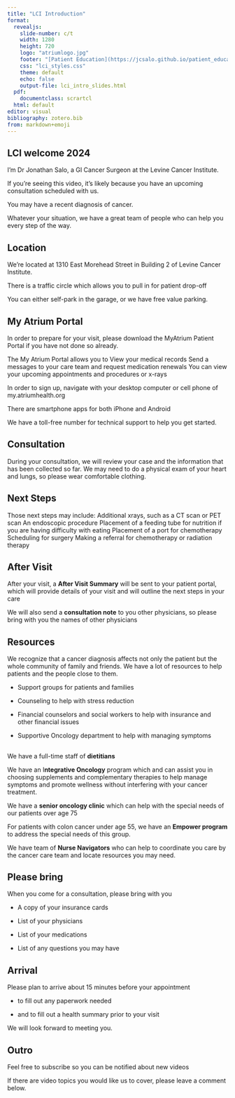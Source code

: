 ```yaml
---
title: "LCI Introduction"
format: 
  revealjs:
    slide-number: c/t
    width: 1280
    height: 720
    logo: "atriumlogo.jpg"
    footer: "[Patient Education](https://jcsalo.github.io/patient_education/)"
    css: "lci_styles.css"
    theme: default
    echo: false
    output-file: lci_intro_slides.html
  pdf:
    documentclass: scrartcl
  html: default
editor: visual
bibliography: zotero.bib
from: markdown+emoji
---
```


## LCI welcome 2024 {style="font-size: 1.5em; text-align: left"}

I'm Dr Jonathan Salo, a GI Cancer Surgeon at the Levine Cancer Institute.

If you’re seeing this video, it’s likely because you have an upcoming consultation scheduled with us.

You may have a recent diagnosis of cancer.

Whatever your situation, we have a great team of people who can help you every step of the way.

## Location

We’re located at 1310 East Morehead Street in Building 2 of Levine Cancer Institute.

There is a traffic circle which allows you to pull in for patient drop-off

You can either self-park in the garage, or we have free value parking.

## My Atrium Portal

In order to prepare for your visit, please download the MyAtrium Patient Portal if you have not done so already.

The My Atrium Portal allows you to View your medical records Send a messages to your care team and request medication renewals You can view your upcoming appointments and procedures or x-rays

In order to sign up, navigate with your desktop computer or cell phone of my.atriumhealth.org

There are smartphone apps for both iPhone and Android

We have a toll-free number for technical support to help you get started.

## Consultation

During your consultation, we will review your case and the information that has been collected so far. We may need to do a physical exam of your heart and lungs, so please wear comfortable clothing.

## Next Steps

Those next steps may include: Additional xrays, such as a CT scan or PET scan An endoscopic procedure Placement of a feeding tube for nutrition if you are having difficulty with eating Placement of a port for chemotherapy Scheduling for surgery Making a referral for chemotherapy or radiation therapy

## After Visit

After your visit, a **After Visit Summary** will be sent to your patient portal, which will provide details of your visit and will outline the next steps in your care

We will also send a **consultation note** to you other physicians, so please bring with you the names of other physicians

## Resources

We recognize that a cancer diagnosis affects not only the patient but the whole community of family and friends. We have a lot of resources to help patients and the people close to them.

-   Support groups for patients and families

-   Counseling to help with stress reduction

-   Financial counselors and social workers to help with insurance and other financial issues

-   Supportive Oncology department to help with managing symptoms

## 

We have a full-time staff of **dietitians**

We have an I**ntegrative Oncology** program which and can assist you in choosing supplements and complementary therapies to help manage symptoms and promote wellness without interfering with your cancer treatment.

We have a **senior oncology clinic** which can help with the special needs of our patients over age 75

For patients with colon cancer under age 55, we have an **Empower program** to address the special needs of this group.

We have team of **Nurse Navigators** who can help to coordinate you care by the cancer care team and locate resources you may need.

## Please bring

When you come for a consultation, please bring with you\

-   A copy of your insurance cards

-   List of your physicians

-   List of your medications

-   List of any questions you may have

## Arrival

Please plan to arrive about 15 minutes before your appointment

-   to fill out any paperwork needed

-   and to fill out a health summary prior to your visit

We will look forward to meeting you.

## Outro

Feel free to subscribe so you can be notified about new videos

If there are video topics you would like us to cover, please leave a comment below.
